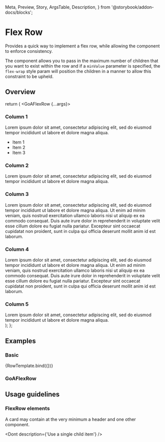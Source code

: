   Meta,
  Preview,
  Story,
  ArgsTable,
  Description,
} from '@storybook/addon-docs/blocks';


<Meta
  title="Experimental/Components/FlexRow"
  component={GoAFlexRow}
  argTypes={{}}
/>

# Flex Row

Provides a quick way to implement a flex row, while allowing the component to enforce consistency.

The component allows you to pass in the maximum number of children that you want to exist within the row and if a `minValue`
parameter is specified, the `flex-wrap` style param will position the children in a manner to allow this constraint to be upheld.

## Overview

  return (
    <GoAFlexRow {...args}>
      <div>
        <h3>Column 1</h3>
        Lorem ipsum dolor sit amet, consectetur adipiscing elit, sed do eiusmod tempor
        incididunt ut labore et dolore magna aliqua.
        <ul>
          <li>Item 1</li>
          <li>Item 2</li>
          <li>Item 3</li>
        </ul>
      </div>
      <div>
        <h3>Column 2</h3>
        Lorem ipsum dolor sit amet, consectetur adipiscing elit, sed do eiusmod tempor
        incididunt ut labore et dolore magna aliqua.
      </div>
      <div>
        <h3>Column 3</h3>
        Lorem ipsum dolor sit amet, consectetur adipiscing elit, sed do eiusmod tempor
        incididunt ut labore et dolore magna aliqua. Ut enim ad minim veniam, quis
        nostrud exercitation ullamco laboris nisi ut aliquip ex ea commodo consequat.
        Duis aute irure dolor in reprehenderit in voluptate velit esse cillum dolore
        eu fugiat nulla pariatur. Excepteur sint occaecat cupidatat non proident,
        sunt in culpa qui officia deserunt mollit anim id est laborum.
      </div>
      <div>
        <h3>Column 4</h3>
        Lorem ipsum dolor sit amet, consectetur adipiscing elit, sed do eiusmod tempor
        incididunt ut labore et dolore magna aliqua. Ut enim ad minim veniam, quis
        nostrud exercitation ullamco laboris nisi ut aliquip ex ea commodo consequat.
        Duis aute irure dolor in reprehenderit in voluptate velit esse cillum dolore
        eu fugiat nulla pariatur. Excepteur sint occaecat cupidatat non proident,
        sunt in culpa qui officia deserunt mollit anim id est laborum.
      </div>
      <div>
        <h3>Column 5</h3>
        Lorem ipsum dolor sit amet, consectetur adipiscing elit, sed do eiusmod tempor
        incididunt ut labore et dolore magna aliqua.
      </div>
    </GoAFlexRow>
  );
};

## Examples

### Basic

<Canvas>
  <Story
    name="Basic"
    args={{
      gap: 'small',
      minWidth: '30ch',
    }}
  >
    {RowTemplate.bind({})}
  </Story>
</Canvas>

### GoAFlexRow

<Description of={GoAFlexRow} />
<ArgsTable of={GoAFlexRow} />

## Usage guidelines

### FlexRow elements

A card may contain at the very minimum a header and one other component.

<Dont description={'Use a single child item'} />

